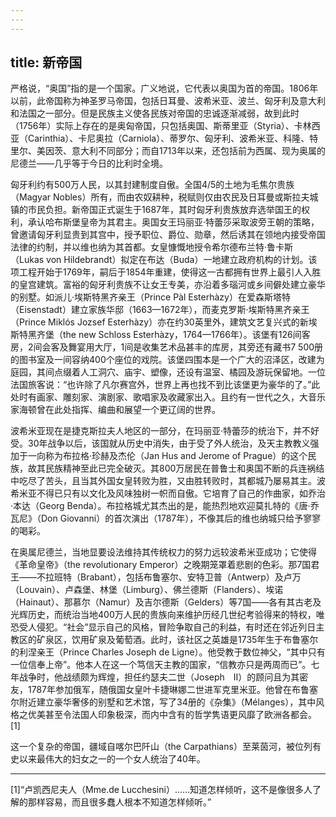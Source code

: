 ```yaml
---
---
---
```

title: 新帝国
---




严格说，“奥国”指的是一个国家。广义地说，它代表以奥国为首的帝国。1806年以前，此帝国称为神圣罗马帝国，包括日耳曼、波希米亚、波兰、匈牙利及意大利和法国之一部分。但是民族主义使各民族对帝国的忠诚逐渐减弱，故到此时（1756年）实际上存在的是奥匈帝国，只包括奥国、斯蒂里亚（Styria）、卡林西亚（Carinthia）、卡尼奥拉（Carniola）、蒂罗尔、匈牙利、波希米亚、科隆、特里尔、美因茨、意大利不同部分；而自1713年以来，还包括前为西属、现为奥属的尼德兰——几乎等于今日的比利时全境。

匈牙利约有500万人民，以其封建制度自傲。全国4/5的土地为毛焦尔贵族（Magyar Nobles）所有，而由农奴耕种，税赋则仅由农民及日耳曼或斯拉夫城镇的市民负担。新帝国正式诞生于1687年，其时匈牙利贵族放弃选举国王的权利，承认哈布斯堡皇帝为其君主。奥国女王玛丽亚·特蕾莎采取波旁王朝的策略，曾邀请匈牙利显贵到其宫中，授予职位、爵位、勋章，然后诱其在领地内接受帝国法律的约制，并以维也纳为其首都。女皇慷慨地授令希尔德布兰特·鲁卡斯（Lukas von Hildebrandt）拟定在布达（Buda）一地建立政府机构的计划。该项工程开始于1769年，嗣后于1854年重建，使得这一古都拥有世界上最引人入胜的皇宫建筑。富裕的匈牙利贵族不让女王专美，亦沿着多瑙河或乡间僻处建立豪华的别墅。如派儿·埃斯特黑齐亲王（Prince Pàl Esterhàzy）在爱森斯塔特（Eisenstadt）建立家族华邸（1663—1672年），而麦克罗斯·埃斯特黑齐亲王（Prince Miklós Jozsef Esterhàzy）亦在约30英里外，建筑文艺复兴式的新埃斯特黑齐堡（the new Schloss Esterhàzy，1764—1766年）。该堡有126间客房，2间会客及舞宴用大厅，1间是收集艺术品甚丰的库房，其旁还有藏书7 500册的图书室及一间容纳400个座位的戏院。该堡四围本是一个广大的沼泽区，改建为庭园，其间点缀着人工洞穴、庙宇、塑像，还设有温室、橘园及游玩保留地。一位法国旅客说：“也许除了凡尔赛宫外，世界上再也找不到比该堡更为豪华的了。”此处时有画家、雕刻家、演剧家、歌唱家及收藏家出入。且约有一世代之久，大音乐家海顿曾在此处指挥、编曲和展望一个更辽阔的世界。

波希米亚现在是捷克斯拉夫人地区的一部分，在玛丽亚·特蕾莎的统治下，并不好受。30年战争以后，该国就从历史中消失，由于受了外人统治，及天主教教义强加于一向称为布拉格·珍赫及杰伦（Jan Hus and Jerome of Prague）的这个民族，故其民族精神至此已完全破灭。其800万居民在普鲁士和奥国不断的兵连祸结中吃尽了苦头，且当其外国女皇转败为胜，又由胜转败时，其都城乃屡易其主。波希米亚不得已只有以文化及风味独树一帜而自傲。它培育了自己的作曲家，如乔治·本达（Georg Benda）。布拉格城尤其杰出的是，能热烈地欢迎莫扎特的《唐·乔瓦尼》（Don Giovanni）的首次演出（1787年），不像其后的维也纳城只给予寥寥的喝彩。

在奥属尼德兰，当地显要设法维持其传统权力的努力远较波希米亚成功；它使得《革命皇帝》（the revolutionary Emperor）之晚期笼罩着悲剧的色彩。那7国君王——不拉班特（Brabant），包括布鲁塞尔、安特卫普（Antwerp）及卢万（Louvain）、卢森堡、林堡（Limburg）、佛兰德斯（Flanders）、埃诺（Hainaut）、那慕尔（Namur）及吉尔德斯（Gelders）等7国——各有其古老及光辉历史，而统治当地400万人民的贵族向来维护历经几世纪考验得来的特权，唯恐受人侵犯。“社会”显示自己的风格，冒险争取自己的利益，有时还在邻近列日主教区的矿泉区，饮用矿泉及葡萄酒。此时，该社区之英雄是1735年生于布鲁塞尔的利涅亲王（Prince Charles Joseph de Ligne）。他受教于数位神父，“其中只有一位信奉上帝”。他本人在这一个笃信天主教的国家，“信教亦只是两周而已”。七年战争时，他战绩颇为辉煌，担任约瑟夫二世（Joseph　Ⅱ）的顾问且为其密友，1787年参加俄军，随俄国女皇叶卡捷琳娜二世进军克里米亚。他曾在布鲁塞尔附近建立豪华奢侈的别墅和艺术馆，写了34册的《杂集》（Mélanges），其中风格之优美甚至令法国人印象极深，而内中含有的哲学隽语更风靡了欧洲各都会。[1]

这一个复杂的帝国，疆域自喀尔巴阡山（the Carpathians）至莱茵河，被位列有史以来最伟大的妇女之一的一个女人统治了40年。



* * *



[1]“卢凯西尼夫人（Mme.de Lucchesini）……知道怎样倾听，这不是像很多人了解的那样容易，而且很多蠢人根本不知道怎样倾听。”